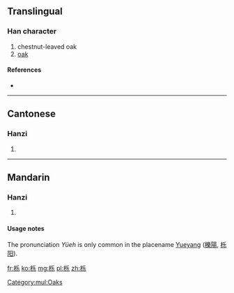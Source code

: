 {{also|櫟}}
==Translingual==

===Han character===
{{Han char|rn=75|rad=木|as=05|sn=9|four=|canj=木竹女木 (DHVD)}}

# chestnut-leaved oak
# [[oak]]

====References====
* {{Han ref|kx=0521.121|hdz=21186.090|uh=680E|ud=26638}}

[[Category:mul:Oaks]]

----

==Cantonese==

===Hanzi===
{{yue-hanzi|jyut=|y=lik1|tra=櫟}}

# {{defn|lang=yue|sort=木05}}

----

==Mandarin==

===Hanzi===
{{cmn-hanzi|tra=櫟|pin=[[lì]] ([[li4]]), [[Yuè]]|wg=li<sup>4</sup>, Yüeh<sup>4</sup>}}

# {{defn|lang=cmn|sort=木05}}

====Usage notes====
The pronunciation ''Yüeh'' is only common in the placename [[Yueyang]] ([[櫟陽]], [[栎阳]]).

[[fr:栎]]
[[ko:栎]]
[[mg:栎]]
[[pl:栎]]
[[zh:栎]]